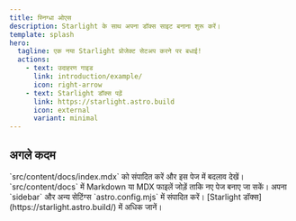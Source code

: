 ```yaml
---
title: स्निग्धा ओएस
description: Starlight के साथ अपना डॉक्स साइट बनाना शुरू करें।
template: splash
hero:
  tagline: एक नया Starlight प्रोजेक्ट सेटअप करने पर बधाई!
  actions:
    - text: उदाहरण गाइड
      link: introduction/example/
      icon: right-arrow
    - text: Starlight डॉक्स पढ़ें
      link: https://starlight.astro.build
      icon: external
      variant: minimal
---
```



## अगले कदम

<CardGrid stagger>
	<Card title="सामग्री अपडेट करें" icon="pencil">
		`src/content/docs/index.mdx` को संपादित करें और इस पेज में बदलाव देखें।
	</Card>
	<Card title="नई सामग्री जोड़ें" icon="add-document">
		`src/content/docs` में Markdown या MDX फाइलें जोड़ें ताकि नए पेज बनाए जा सकें।
	</Card>
	<Card title="अपनी साइट कॉन्फ़िगर करें" icon="setting">
		अपना `sidebar` और अन्य सेटिंग्स `astro.config.mjs` में संपादित करें।
	</Card>
	<Card title="डॉक्स पढ़ें" icon="open-book">
		[Starlight डॉक्स](https://starlight.astro.build/) में अधिक जानें।
	</Card>
</CardGrid>
